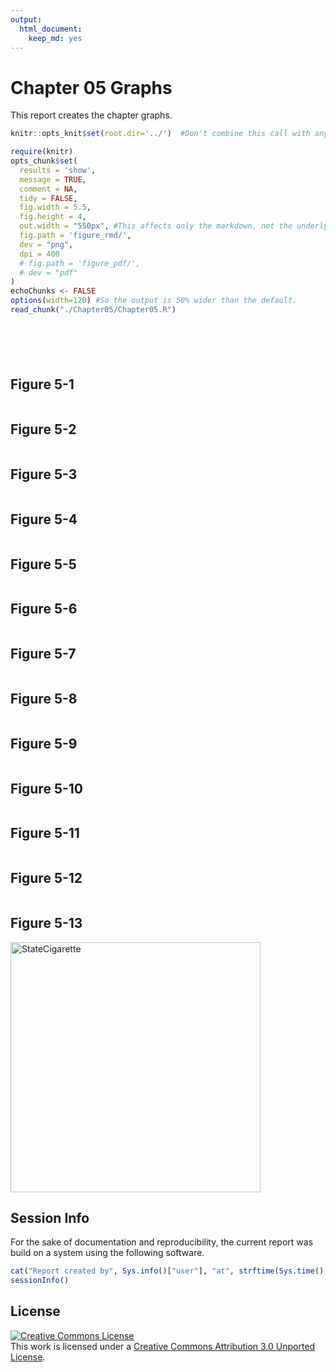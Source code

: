 ```yaml
---
output:
  html_document:
    keep_md: yes
---
```

Chapter 05 Graphs
=================================================
This report creates the chapter graphs.

<!--  Set the working directory to the repository's base directory; this assumes the report is nested inside of only one directory.-->
```r
knitr::opts_knit$set(root.dir='../')  #Don't combine this call with any other chunk -especially one that uses file paths.
```

<!-- Set the report-wide options, and point to the external code file. -->
```r
require(knitr)
opts_chunk$set(
  results = 'show', 
  message = TRUE,
  comment = NA, 
  tidy = FALSE,
  fig.width = 5.5, 
  fig.height = 4, 
  out.width = "550px", #This affects only the markdown, not the underlying png file.  The height will be scaled appropriately.
  fig.path = 'figure_rmd/',     
  dev = "png",
  dpi = 400
  # fig.path = 'figure_pdf/',     
  # dev = "pdf"
)
echoChunks <- FALSE
options(width=120) #So the output is 50% wider than the default.
read_chunk("./Chapter05/Chapter05.R") 
```
<!-- Load the packages.  Suppress the output when loading packages. --> 
```r
```

<!-- Load any Global functions and variables declared in the R file.  Suppress the output. --> 
```r
```

<!-- Declare any global functions specific to a Rmd output.  Suppress the output. --> 
```r
```

<!-- Load the datasets.   -->
```r
```

<!-- Tweak the datasets.   -->
```r
```

## Figure 5-1
```r
```

## Figure 5-2
```r
```

## Figure 5-3
```r
```

## Figure 5-4
```r
```

## Figure 5-5
```r
```

## Figure 5-6
```r
```

## Figure 5-7
```r
```

## Figure 5-8
```r
```

## Figure 5-9
```r
```

## Figure 5-10
```r
```

## Figure 5-11
```r
```

## Figure 5-12
```r
```

## Figure 5-13
<img src="./../Chapter03/figure_rmd/Figure03_09-1.png" alt="StateCigarette" style="width: 400px;"/>

## Session Info
For the sake of documentation and reproducibility, the current report was build on a system using the following software.

```r
cat("Report created by", Sys.info()["user"], "at", strftime(Sys.time(), "%Y-%m-%d, %H:%M %z"))
sessionInfo()
```

## License

<a rel="license" href="http://creativecommons.org/licenses/by/3.0/"><img alt="Creative Commons License" style="border-width:0" src="http://i.creativecommons.org/l/by/3.0/88x31.png" /></a><br />This work is licensed under a <a rel="license" href="http://creativecommons.org/licenses/by/3.0/">Creative Commons Attribution 3.0 Unported License</a>.
